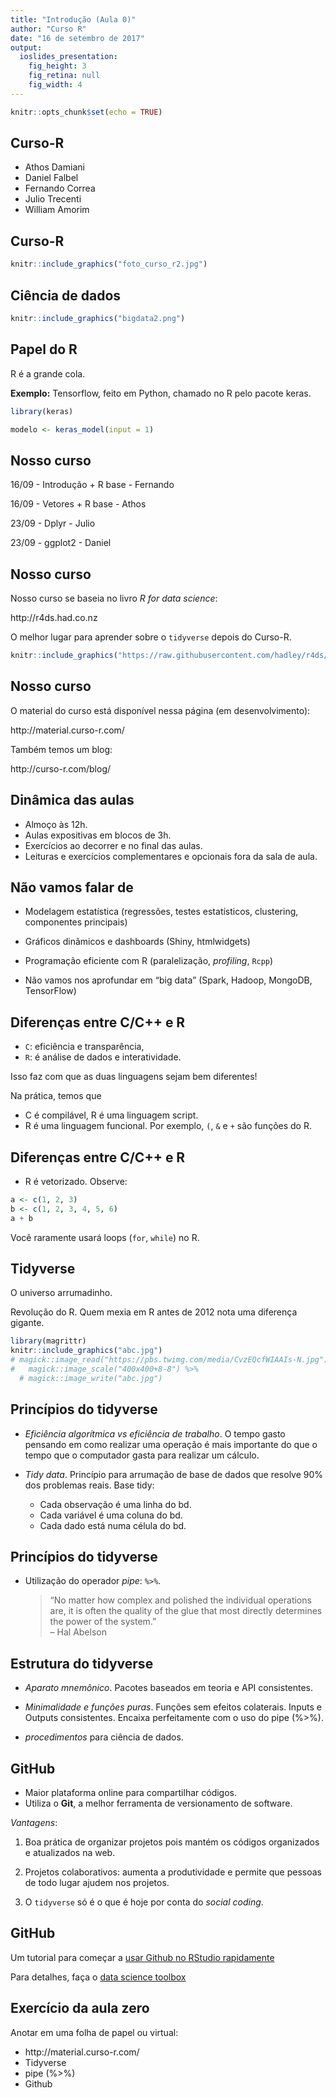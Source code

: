 ```yaml
---
title: "Introdução (Aula 0)"
author: "Curso R"
date: "16 de setembro de 2017"
output: 
  ioslides_presentation: 
    fig_height: 3
    fig_retina: null
    fig_width: 4
---
```


```r
knitr::opts_chunk$set(echo = TRUE)
```

## Curso-R

- Athos Damiani
- Daniel Falbel
- Fernando Correa 
- Julio Trecenti
- William Amorim

## Curso-R

```r
knitr::include_graphics("foto_curso_r2.jpg")
```

## Ciência de dados

```r
knitr::include_graphics("bigdata2.png")
```


## Papel do R

R é a grande cola.

**Exemplo:** Tensorflow, feito em Python, chamado no R pelo pacote keras.

```r
library(keras)

modelo <- keras_model(input = 1)
```


## Nosso curso

16/09 - Introdução + R base - Fernando 

16/09 - Vetores + R base - Athos

23/09 - Dplyr - Julio

23/09 - ggplot2 - Daniel

## Nosso curso

Nosso curso se baseia no livro *R for data science*:

http://r4ds.had.co.nz

O melhor lugar para aprender sobre o `tidyverse` depois do Curso-R.

```r
knitr::include_graphics("https://raw.githubusercontent.com/hadley/r4ds/master/diagrams/data-science.png")
```

## Nosso curso

O material do curso está disponível nessa página (em desenvolvimento):

http://material.curso-r.com/

Também temos um blog:

http://curso-r.com/blog/

<!-- ## Público-alvo -->

<!-- - Estudantes de graduação em estatística que desejam ganhar tempo nos trabalhos da faculdade e entrar no mercado de trabalho com bons diferenciais. -->

<!-- - Profissionais do mercado de trabalho que desejam inserir o R no fluxo de atividades do setor/empresa. -->

<!-- - Acadêmicos com interesse em tornar suas análises e códigos mais legíveis, reprodutíveis, eficientes e organizados. -->


## Dinâmica das aulas

- Almoço às 12h.
- Aulas expositivas em blocos de 3h.
- Exercícios ao decorrer e no final das aulas.
- Leituras e exercícios complementares e opcionais fora da sala de aula.

<!-- ## Requisitos básicos  -->

<!-- - Lógica de programação. -->

<!-- - Veja essa apresentação de aprox. 10 min (slides: 13 ao 43): -->

<!-- http://curso-r.github.io/slides/aula_00_01_apresentacao.html  -->

<!-- - Leia esse post de blog (aprox. 5 min): -->

<!-- https://blog.rstudio.org/2016/09/15/tidyverse-1-0-0/ -->

<!-- - Se quiser ganhar tempo, crie uma conta no Github. -->

## Não vamos falar de

- Modelagem estatística (regressões, testes estatísticos, clustering, componentes principais)

- Gráficos dinâmicos e dashboards (Shiny, htmlwidgets)

- Programação eficiente com R (paralelização, *profiling*, `Rcpp`)

- Não vamos nos aprofundar em "big data" (Spark, Hadoop, MongoDB, TensorFlow)







## Diferenças entre C/C++ e R

- `C`: eficiência e transparência, 
- `R`: é análise de dados e interatividade. 

Isso faz com que as duas linguagens sejam bem diferentes!

Na prática, temos que

- C é compilável, R é uma linguagem script.
- R é uma linguagem funcional. Por exemplo, `(`, `&` e `+` são funções do R.


## Diferenças entre C/C++ e R

- R é vetorizado. Observe:

```r
a <- c(1, 2, 3)
b <- c(1, 2, 3, 4, 5, 6)
a + b 
```

Você raramente usará loops (`for`, `while`) no R.







## Tidyverse

O universo arrumadinho.

Revolução do R. Quem mexia em R antes de 2012 nota uma diferença gigante.

```r
library(magrittr)
knitr::include_graphics("abc.jpg")
# magick::image_read("https://pbs.twimg.com/media/CvzEQcfWIAAIs-N.jpg") %>%
#   magick::image_scale("400x400+8-8") %>%
  # magick::image_write("abc.jpg")
```

## Princípios do tidyverse

- *Eficiência algorítmica vs eficiência de trabalho*. O tempo gasto pensando em como realizar uma operação é mais importante do que o tempo que o computador gasta para realizar um cálculo.

- *Tidy data*. Princípio para arrumação de base de dados que resolve 90% dos problemas reais. Base tidy:
    - Cada observação é uma linha do bd.
    - Cada variável é uma coluna do bd.
    - Cada dado está numa célula do bd.


## Princípios do tidyverse

- Utilização do operador *pipe*: `%>%`.

    > "No matter how complex and polished the individual operations are, it is often the quality of the glue that most directly determines the power of the system."  
    > -- Hal Abelson

## Estrutura do tidyverse

- *Aparato mnemônico*. Pacotes baseados em teoria e API consistentes.

- *Minimalidade e funções puras*. Funções sem efeitos colaterais. Inputs e Outputs consistentes. Encaixa perfeitamente com o uso do pipe (%>%).

- *procedimentos* para ciência de dados.

## GitHub

- Maior plataforma online para compartilhar códigos. 
- Utiliza o **Git**, a melhor ferramenta de versionamento de software.

*Vantagens*:

1. Boa prática de organizar projetos pois mantém os códigos organizados e atualizados na web.

2. Projetos colaborativos: aumenta a produtividade e permite que pessoas de todo lugar ajudem nos projetos. 

3. O `tidyverse` só é o que é hoje por conta do *social coding*.


## GitHub

Um tutorial para começar a [usar Github no RStudio rapidamente](http://curso-r.com/blog/2017/07/17/2017-07-17-rstudio-e-github/)

Para detalhes, faça o [data science toolbox](https://www.coursera.org/learn/data-scientists-tools)



## Exercício da aula zero

Anotar em uma folha de papel ou virtual:

- http://material.curso-r.com/
- Tidyverse
- pipe (%>%)
- Github
